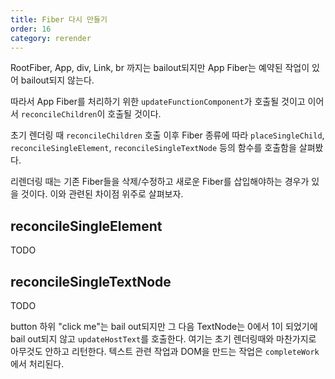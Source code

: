 ```yaml
---
title: Fiber 다시 만들기
order: 16
category: rerender
---
```


RootFiber, App, div, Link, br 까지는 bailout되지만 App Fiber는 예약된 작업이 있어 bailout되지 않는다. 

따라서 App Fiber를 처리하기 위한 `updateFunctionComponent`가 호출될 것이고 이어서 `reconcileChildren`이 호출될 것이다. 

초기 렌더링 때 `reconcileChildren` 호출 이후 Fiber 종류에 따라 `placeSingleChild`, `reconcileSingleElement`, `reconcileSingleTextNode` 등의 함수를 호출함을 살펴봤다.

리렌더링 때는 기존 Fiber들을 삭제/수정하고 새로운 Fiber를 삽입해야하는 경우가 있을 것이다. 
이와 관련된 차이점 위주로 살펴보자.

## reconcileSingleElement

TODO

## reconcileSingleTextNode

TODO

button 하위 "click me"는 bail out되지만 그 다음 TextNode는 0에서 1이 되었기에 bail out되지 않고 `updateHostText`를 호출한다. 
여기는 초기 렌더링때와 마찬가지로 아무것도 안하고 리턴한다. 텍스트 관련 작업과 DOM을 만드는 작업은 `completeWork`에서 처리된다. 


